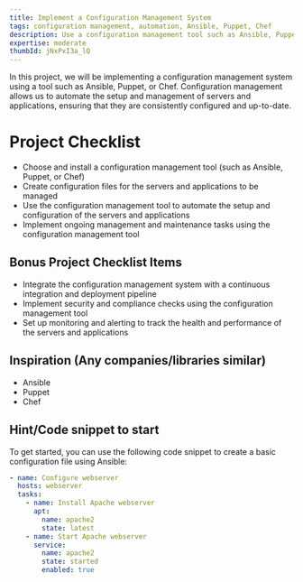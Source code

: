 ```yaml
---
title: Implement a Configuration Management System
tags: configuration management, automation, Ansible, Puppet, Chef
description: Use a configuration management tool such as Ansible, Puppet, or Chef to automate the setup and management of servers and applications
expertise: moderate
thumbId: jNxPxI3a_lQ
---
```


In this project, we will be implementing a configuration management system using a tool such as Ansible, Puppet, or Chef. Configuration management allows us to automate the setup and management of servers and applications, ensuring that they are consistently configured and up-to-date.

<h1>Project Checklist</h1>
<ul>
  <li>
    Choose and install a configuration management tool (such as Ansible, Puppet,
    or Chef)
  </li>
  <li>
    Create configuration files for the servers and applications to be managed
  </li>
  <li>
    Use the configuration management tool to automate the setup and
    configuration of the servers and applications
  </li>
  <li>
    Implement ongoing management and maintenance tasks using the configuration
    management tool
  </li>
</ul>
<h2>Bonus Project Checklist Items</h2>
<ul>
  <li>
    Integrate the configuration management system with a continuous integration
    and deployment pipeline
  </li>
  <li>
    Implement security and compliance checks using the configuration management
    tool
  </li>
  <li>
    Set up monitoring and alerting to track the health and performance of the
    servers and applications
  </li>
</ul>
<h2>Inspiration (Any companies/libraries similar)</h2>

<ul>
  <li>Ansible</li>
  <li>Puppet</li>
  <li>Chef</li>
</ul>
<h2>Hint/Code snippet to start</h2>
To get started, you can use the following code snippet to create a basic
configuration file using Ansible:

```yml
- name: Configure webserver
  hosts: webserver
  tasks:
    - name: Install Apache webserver
      apt:
        name: apache2
        state: latest
    - name: Start Apache webserver
      service:
        name: apache2
        state: started
        enabled: true
```

